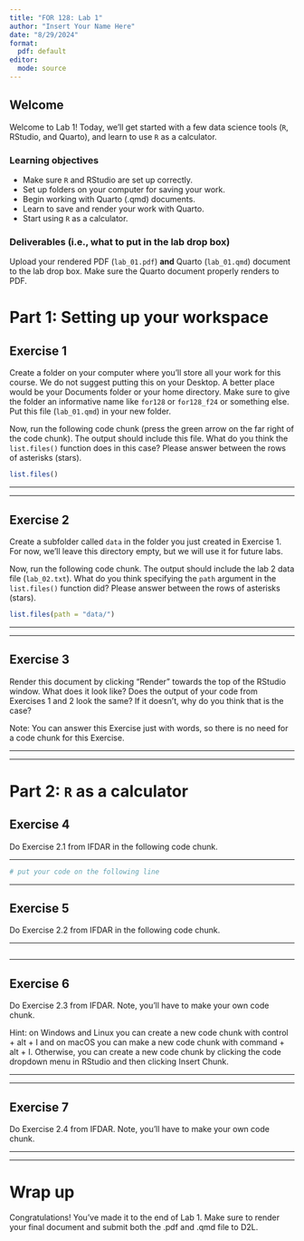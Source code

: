 ```yaml
---
title: "FOR 128: Lab 1"
author: "Insert Your Name Here"
date: "8/29/2024"
format:
  pdf: default
editor: 
  mode: source
---
```


## Welcome

Welcome to Lab 1! Today, we'll get started with a few data science tools (`R`, RStudio, and Quarto), and learn to use `R` as a calculator.

### Learning objectives

-   Make sure `R` and RStudio are set up correctly.
-   Set up folders on your computer for saving your work.
-   Begin working with Quarto (.qmd) documents.
-   Learn to save and render your work with Quarto.
-   Start using `R` as a calculator.

### Deliverables (i.e., what to put in the lab drop box)

Upload your rendered PDF (`lab_01.pdf`) **and** Quarto (`lab_01.qmd`) document to the lab drop box. Make sure the Quarto document properly renders to PDF.

# Part 1: Setting up your workspace

## Exercise 1

Create a folder on your computer where you'll store all your work for this course. We do not suggest putting this on your Desktop. A better place would be your Documents folder or your home directory. Make sure to give the folder an informative name like `for128` or `for128_f24` or something else. Put this file (`lab_01.qmd`) in your new folder.

Now, run the following code chunk (press the green arrow on the far right of the code chunk). The output should include this file. What do you think the `list.files()` function does in this case? Please answer between the rows of asterisks (stars).

```r
list.files()
```

------------------------------------------------------------------------

------------------------------------------------------------------------

## Exercise 2

Create a subfolder called `data` in the folder you just created in Exercise 1. For now, we'll leave this directory empty, but we will use it for future labs.

Now, run the following code chunk. The output should include the lab 2 data file (`lab_02.txt`). What do you think specifying the `path` argument in the `list.files()` function did? Please answer between the rows of asterisks (stars).

```r
list.files(path = "data/")
```

------------------------------------------------------------------------

------------------------------------------------------------------------

## Exercise 3

Render this document by clicking "Render" towards the top of the RStudio window. What does it look like? Does the output of your code from Exercises 1 and 2 look the same? If it doesn't, why do you think that is the case?

Note: You can answer this Exercise just with words, so there is no need for a code chunk for this Exercise.

------------------------------------------------------------------------

------------------------------------------------------------------------

# Part 2: `R` as a calculator

## Exercise 4

Do Exercise 2.1 from IFDAR in the following code chunk.

------------------------------------------------------------------------

```r
# put your code on the following line

```

------------------------------------------------------------------------

## Exercise 5

Do Exercise 2.2 from IFDAR in the following code chunk.

------------------------------------------------------------------------

```r

```

------------------------------------------------------------------------

## Exercise 6

Do Exercise 2.3 from IFDAR. Note, you'll have to make your own code chunk.

Hint: on Windows and Linux you can create a new code chunk with control + alt + I and on macOS you can make a new code chunk with command + alt + I. Otherwise, you can create a new code chunk by clicking the code dropdown menu in RStudio and then clicking Insert Chunk.

------------------------------------------------------------------------

------------------------------------------------------------------------

## Exercise 7

Do Exercise 2.4 from IFDAR. Note, you'll have to make your own code chunk.

------------------------------------------------------------------------

------------------------------------------------------------------------

# Wrap up

Congratulations! You've made it to the end of Lab 1. Make sure to render your final document and submit both the .pdf and .qmd file to D2L.
